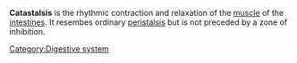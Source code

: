 {{Copy to Wiktionary}}
{{Orphan|date=July 2006}} 
'''Catastalsis''' is the rhythmic contraction and relaxation of the [[muscle]] of the [[intestine]]s. It resembes ordinary [[peristalsis]] but is not preceded by a zone of inhibition.
{{digestive-stub}}
[[Category:Digestive system]]